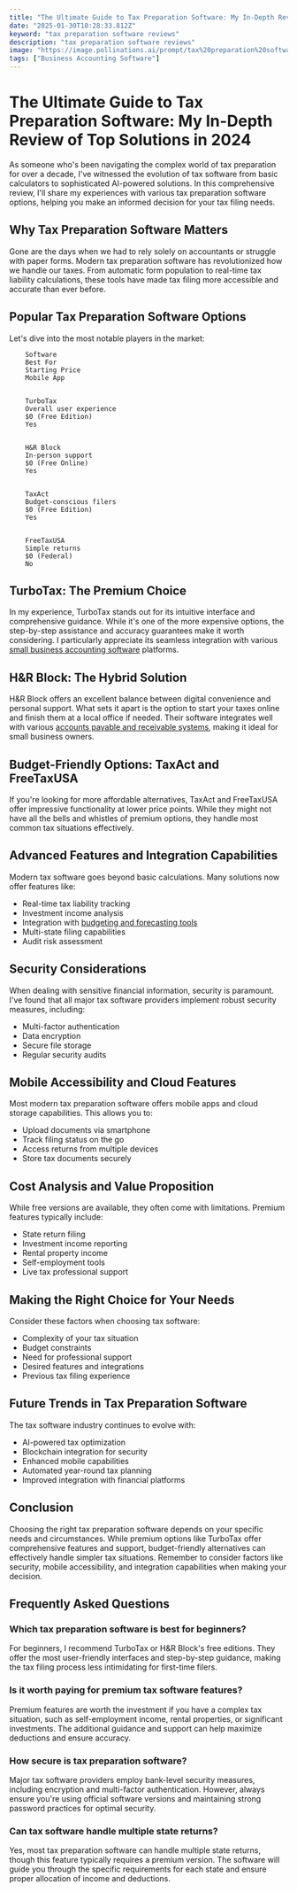 ```yaml
---
title: "The Ultimate Guide to Tax Preparation Software: My In-Depth Review of Top Solutions in 2024"
date: "2025-01-30T10:28:33.812Z"
keyword: "tax preparation software reviews"
description: "tax preparation software reviews"
image: "https://image.pollinations.ai/prompt/tax%20preparation%20software%20reviews%2C%20realistic%20photo%2C%20high%20quality%2C%204k?width=1024&height=1024&nologo=true"
tags: ["Business Accounting Software"]
---
```


# The Ultimate Guide to Tax Preparation Software: My In-Depth Review of Top Solutions in 2024


As someone who's been navigating the complex world of tax preparation for over a decade, I've witnessed the evolution of tax software from basic calculators to sophisticated AI-powered solutions. In this comprehensive review, I'll share my experiences with various tax preparation software options, helping you make an informed decision for your tax filing needs.



## Why Tax Preparation Software Matters


Gone are the days when we had to rely solely on accountants or struggle with paper forms. Modern tax preparation software has revolutionized how we handle our taxes. From automatic form population to real-time tax liability calculations, these tools have made tax filing more accessible and accurate than ever before.



## Popular Tax Preparation Software Options


Let's dive into the most notable players in the market:




    
        Software
        Best For
        Starting Price
        Mobile App
    
    
        TurboTax
        Overall user experience
        $0 (Free Edition)
        Yes
    
    
        H&R Block
        In-person support
        $0 (Free Online)
        Yes
    
    
        TaxAct
        Budget-conscious filers
        $0 (Free Edition)
        Yes
    
    
        FreeTaxUSA
        Simple returns
        $0 (Federal)
        No
    




## TurboTax: The Premium Choice


In my experience, TurboTax stands out for its intuitive interface and comprehensive guidance. While it's one of the more expensive options, the step-by-step assistance and accuracy guarantees make it worth considering. I particularly appreciate its seamless integration with various [small business accounting software](https://productivityprospect.com/blog/accounting-software-comparison-for-small-business/) platforms.



## H&R Block: The Hybrid Solution


H&R Block offers an excellent balance between digital convenience and personal support. What sets it apart is the option to start your taxes online and finish them at a local office if needed. Their software integrates well with various [accounts payable and receivable systems](https://productivityprospect.com/blog/accounting-software-for-managing-accounts-payable-and-receivable/), making it ideal for small business owners.



## Budget-Friendly Options: TaxAct and FreeTaxUSA


If you're looking for more affordable alternatives, TaxAct and FreeTaxUSA offer impressive functionality at lower price points. While they might not have all the bells and whistles of premium options, they handle most common tax situations effectively.



## Advanced Features and Integration Capabilities


Modern tax software goes beyond basic calculations. Many solutions now offer features like:
- Real-time tax liability tracking
- Investment income analysis
- Integration with [budgeting and forecasting tools](https://productivityprospect.com/blog/accounting-software-with-budgeting-and-forecasting-capabilities/)
- Multi-state filing capabilities
- Audit risk assessment

## Security Considerations


When dealing with sensitive financial information, security is paramount. I've found that all major tax software providers implement robust security measures, including:
- Multi-factor authentication
- Data encryption
- Secure file storage
- Regular security audits

## Mobile Accessibility and Cloud Features


Most modern tax preparation software offers mobile apps and cloud storage capabilities. This allows you to:
- Upload documents via smartphone
- Track filing status on the go
- Access returns from multiple devices
- Store tax documents securely

## Cost Analysis and Value Proposition


While free versions are available, they often come with limitations. Premium features typically include:
- State return filing
- Investment income reporting
- Rental property income
- Self-employment tools
- Live tax professional support

## Making the Right Choice for Your Needs


Consider these factors when choosing tax software:
- Complexity of your tax situation
- Budget constraints
- Need for professional support
- Desired features and integrations
- Previous tax filing experience

## Future Trends in Tax Preparation Software


The tax software industry continues to evolve with:
- AI-powered tax optimization
- Blockchain integration for security
- Enhanced mobile capabilities
- Automated year-round tax planning
- Improved integration with financial platforms

## Conclusion


Choosing the right tax preparation software depends on your specific needs and circumstances. While premium options like TurboTax offer comprehensive features and support, budget-friendly alternatives can effectively handle simpler tax situations. Remember to consider factors like security, mobile accessibility, and integration capabilities when making your decision.



## Frequently Asked Questions


### Which tax preparation software is best for beginners?

For beginners, I recommend TurboTax or H&R Block's free editions. They offer the most user-friendly interfaces and step-by-step guidance, making the tax filing process less intimidating for first-time filers.



### Is it worth paying for premium tax software features?

Premium features are worth the investment if you have a complex tax situation, such as self-employment income, rental properties, or significant investments. The additional guidance and support can help maximize deductions and ensure accuracy.



### How secure is tax preparation software?

Major tax software providers employ bank-level security measures, including encryption and multi-factor authentication. However, always ensure you're using official software versions and maintaining strong password practices for optimal security.



### Can tax software handle multiple state returns?

Yes, most tax preparation software can handle multiple state returns, though this feature typically requires a premium version. The software will guide you through the specific requirements for each state and ensure proper allocation of income and deductions.

